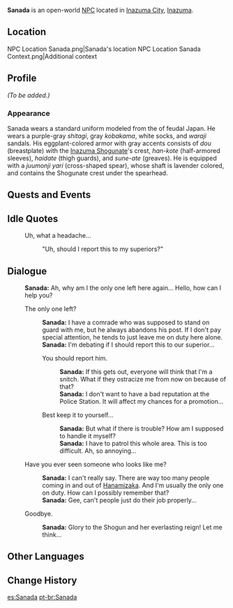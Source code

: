 {{Meta
<!-- Remove this template after adding the missing info -->
|missing_NPC_profile  = yes
}}
{{Character Infobox
|type             = Open-World NPC
|image            = NPC Sanada.png
|region           = Inazuma
|location         = Inazuma
|affiliation      = Tenryou Commission
|title            = Doushin
}}
'''Sanada''' {{Lang|ja=真田}} is an open-world [[NPC]] located in [[Inazuma City]], [[Inazuma]].

==Location==
<gallery>
NPC Location Sanada.png|Sanada's location
NPC Location Sanada Context.png|Additional context
</gallery>

==Profile==
<!-- detailed story/lore information goes here -->
''(To be added.)''

===Appearance===
Sanada wears a standard uniform modeled from the {{Lang|''ashigaru''|ja=足軽}} of feudal Japan. He wears a purple-gray ''shitagi'', gray ''kobakama'', white socks, and ''waraji'' sandals. His eggplant-colored armor with gray accents consists of ''dou'' (breastplate) with the [[Inazuma Shogunate]]'s crest, ''han-kote'' (half-armored sleeves), ''haidate'' (thigh guards), and ''sune-ate'' (greaves). He is equipped with a ''juumonji yari'' (cross-shaped spear), whose shaft is lavender colored, and contains the Shogunate crest under the spearhead.

==Quests and Events==
{{Quests and Events}}

==Idle Quotes==
{{Dialogue Start}}
: {{DIcon|Idle}} Uh, what a headache...
:: {{A|VO Sanada 01.ogg}} "Uh, should I report this to my superiors?"
{{Dialogue End}}

==Dialogue==
{{Dialogue Start}}
:'''Sanada:''' Ah, why am I the only one left here again... Hello, how can I help you?
:{{DIcon}} The only one left?
::'''Sanada:''' I have a comrade who was supposed to stand on guard with me, but he always abandons his post. If I don't pay special attention, he tends to just leave me on duty here alone.
::'''Sanada:''' I'm debating if I should report this to our superior...
::{{DIcon}} You should report him.
:::'''Sanada:''' If this gets out, everyone will think that I'm a snitch. What if they ostracize me from now on because of that?
:::'''Sanada:''' I don't want to have a bad reputation at the Police Station. It will affect my chances for a promotion...
::{{DIcon}} Best keep it to yourself...
:::'''Sanada:''' But what if there is trouble? How am I supposed to handle it myself?
:::'''Sanada:''' I have to patrol this whole area. This is too difficult. Ah, so annoying...
:{{DIcon}} Have you ever seen someone who looks like me?
::'''Sanada:''' I can't really say. There are way too many people coming in and out of [[Hanamizaka]]. And I'm usually the only one on duty. How can I possibly remember that?
::'''Sanada:''' Gee, can't people just do their job properly...
:{{DIcon}} Goodbye.
::'''Sanada:''' Glory to the Shogun and her everlasting reign! Let me think...
{{Dialogue End}}

==Other Languages==
{{Other Languages
|default_hidden = 1
|en      = Sanada
|zhs     = 真田
|zhs_rm  = Zhēntián
|zht     = 真田
|zht_rm  = Zhēntián
|ja      = 真田
|ja_rm   = Sanada
|ko      = 사나다
|es      = Sanada
|fr      = Sanada
|ru      = Санада
|th      = Sanada
|vi      = Sanada
|de      = Sanada
|id      = Sanada
|pt      = Sanada
|tr      = Sanada
|it      = Sanada
}}

==Change History==
{{Change History|2.0}}
<!--
==References==
{{Reflist}}-->

[[es:Sanada]]
[[pt-br:Sanada]]